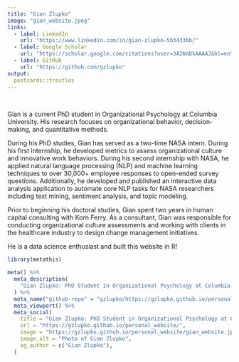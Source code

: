 ```yaml
---
title: "Gian Zlupko"
image: "gian_website.jpeg"
links:
  - label: LinkedIn
    url: "https://www.linkedin.com/in/gian-zlupko-5b34336b/"
  - label: Google Scholar
    url: "https://scholar.google.com/citations?user=3A2WaDkAAAAJ&hl=en"
  - label: GitHub
    url: "https://github.com/gzlupko"
output:
  postcards::trestles
---
```


<br>


Gian is a current PhD student in Organizational Psychology at Columbia University. His research focuses on organizational behavior, decision-making, and quantitative methods. 

During his PhD studies, Gian has served as a two-time NASA intern. During his first internship, he developed metrics to assess organizational culture and innovative work behaviors. During his second internship with NASA, he applied natural language processing (NLP) and machine learning techniques to over 30,000+ employee responses to open-ended survey questions. Additionally, he developed and published an interactive data analysis application to automate core NLP tasks for NASA researchers including text mining, sentiment analysis, and topic modeling. 

Prior to beginning his doctoral studies, Gian spent two years in human capital consulting with Korn Ferry. As a consultant, Gian was responsible for conducting organizational culture assessments and working with clients in the healthcare industry to design change management initiatives. 

He is a data science enthusiast and built this website in R!



```r
library(metathis)

meta() %>%
  meta_description(
    "Gian Zlupko: PhD Student in Organizational Psychology at Columbia University | Data Analytics and R Enthusiast"
  ) %>% 
  meta_name("github-repo" = "gzlupko/https://gzlupko.github.io/personal_website/") %>% 
  meta_viewport() %>% 
  meta_social(
    title = "Gian Zlupko: PhD Student in Organizational Psychology at Columbia University | Data Analytics and R Enthusiast",
    url = "https://gzlupko.github.io/personal_website/",
    image = "https://gzlupko.github.io/personal_website/gian_website.jpeg",
    image_alt = "Photo of Gian Zlupko",
    og_author = c("Gian Zlupko"),
  )
```